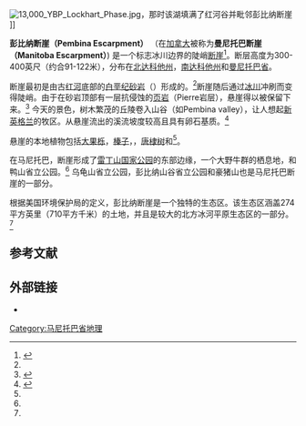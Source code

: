 [[File:13,000_YBP_Lockhart_Phase.jpg|thumb]]，那时该湖填满了红河谷并毗邻彭比纳断崖 ]]

'''彭比纳断崖（Pembina Escarpment）''' （在[[加拿大|加拿大]]被称为'''曼尼托巴断崖 （Manitoba Escarpment）''') 是一个标志冰川{{link-en|阿加西兹湖|Lake Agassiz}}边界的陡峭[[断崖|断崖]]<ref name="deerwood">{{cite web|url=http://www.deerwood.mb.ca/escarpment.html|title=Manitoba's Escarpment|work=Deerwood|archiveurl=https://web.archive.org/web/20071217035820/http://www.deerwood.mb.ca/escarpment.html|archivedate=2007-12-17}}</ref>。断层高度为300-400英尺（约合91-122米），分布在[[北达科他州|北达科他州]]，[[南达科他州|南达科他州]]和[[曼尼托巴省|曼尼托巴省]]。

断崖最初是由古[[红河_(温尼伯湖)|红河]]底部的[[白垩纪|白垩纪]][[砂岩|砂岩]]（{{link-en|达科他岩层|Dakota Formation}}）形成的。<ref name=ndgs/>断崖随后通过[[冰川|冰川]]冲刷而变得陡峭。由于在砂岩顶部有一层抗侵蚀的[[页岩|页岩]]（Pierre岩层），悬崖得以被保留下来。<ref name=ndgs>{{cite web|url=http://www.dmr.nd.gov/ndgs/ndnotes/pembina/Pembina.htm|title=The Pembina Escarpment|first1=Allan|last1=Ashworth|first2=John|last2=Bluemle|publisher=North Dakota Geological Survey|deadurl=yes|archiveurl=https://web.archive.org/web/20090619135426/https://www.dmr.nd.gov/ndgs/ndnotes/pembina/Pembina.htm|archivedate=2009年6月19日|df=}}</ref> 今天的景色，树木繁茂的丘陵卷入山谷（如Pembina  valley），让人想起[[新英格兰|新英格兰]]的牧区。从悬崖流出的溪流坡度较高且具有卵石基质。<ref name="npwrc">{{cite web|url=http://www.npwrc.usgs.gov/resource/habitat/ndsdeco/46a.htm |title=Pembina Escarpment |work=NPWRC Ecoregions of North Dakota and South Dakota |deadurl=yes |archiveurl=https://web.archive.org/web/20060928214937/http://www.npwrc.usgs.gov/resource/habitat/ndsdeco/46a.htm |archivedate=2006-09-28 }}</ref>

悬崖的本地植物包括[[大果栎|大果栎]]，[[榛子|榛子]]，{{link-en|高灌木蔓越莓|high bush cranberry}}，[[唐棣属|唐棣树]]和{{link-en|红色山茱萸|Red Osier Dogwood}}<ref name="npwrc" />。

在马尼托巴，断崖形成了[[雷丁山国家公园|雷丁山国家公园]]的东部边缘，一个大野牛群的栖息地，和鸭山省立公园。<ref name="deerwood" /> 乌龟山省立公园，彭比纳山谷省立公园和豪猪山也是马尼托巴断崖的一部分。

根据美国环境保护局的定义，彭比纳断崖是一个独特的生态区。该生态区涵盖274平方英里（710平方千米）的土地，并且是较大的北方冰河平原生态区的一部分。<ref name="npwrc"/>

{{clear right}}
{{wide image|Manitoba Escarpment.jpg|936px| 在[[雷丁山国家公园|雷丁山国家公园]]里的断崖，连同周围地形和植被}}

==参考文献==

{{Reflist}}
{{coord|50.617232|-99.52652|format=dms|display=title}}

==外部链接==
* {{cite web|url=http://www.gov.mb.ca/stem/mrd/geo/exp-sup/files/fig8.pdf|archiveurl=https://web.archive.org/web/20120722020234/http://www.manitoba.ca/iem/mrd/geo/exp-sup/files/fig8.pdf|archivedate=2012-07-22|title=Map of key land features in Manitoba|publisher=Government of Manitoba}}

[[Category:马尼托巴省地理|Category:马尼托巴省地理]]